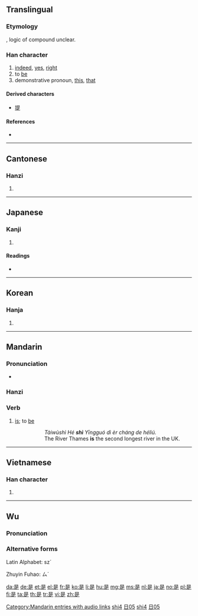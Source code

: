 {{also|昰}}
{{also|shi}}
==Translingual==
{{stroke order|strokes=9}}
{{stroke order|type=animate}}

===Etymology===
{{Han compound|曰|正|ls=ic}}, logic of compound unclear.

===Han character===
{{Han char|rn=72|rad=日|as=05|sn=9|four=6080<sub>1</sub>|canj=日一卜人 (AMYO)|ids=⿱[[曰]][[正]]}}

# [[indeed]], [[yes]], [[right]]
# to [[be]]
# demonstrative pronoun, [[this]], [[that]]

====Derived characters====
* [[提]]

====References====
* {{Han ref|kx=0493.260|dkj=13859|dj=0858.060|hdz=21497.050|uh=662F|ud=26159|bh=AC4F|bd=44111}}

----

==Cantonese==

===Hanzi===
{{yue-hanzi|jyut=si6|y=si6}}

# {{defn|lang=yue|sort=日05}}

----

==Japanese==

===Kanji===
{{ja-kanji|grade=c|rs=日05}}

# {{defn|lang=ja|sort=日05}}

====Readings====
* {{ja-readings|on=[[ぜ]] (ze), [[し]] (shi)|kun=[[これ]] (kore), [[この]] (kono), [[ここ]] (koko)}}

----

==Korean==

===Hanja===
{{ko-hanja|hangeul=시|eumhun=바를|rv=si|mr=si|y=si}}

# {{defn|lang=ko|sort=日05}}

----

==Mandarin==

===Pronunciation===
* {{audio|zh-shì.ogg|audio}}

===Hanzi===
{{cmn-hanzi|pin=[[shì]] ([[shi4]])|wg=shih<sup>4</sup>}}

===Verb===
{{cmn-verb|ts|pin=shì|pint=shi4|rs=日05}}

# [[is]]; to [[be]]
#: {{Hans|泰晤士河'''是'''英国第二长的河流。|lang=cmn}}
#:: ''Tàiwùshì Hé '''shì''' Yīngguó dì èr cháng de héliú.''
#:: The River Thames '''is''' the second longest river in the UK.

[[Category:Mandarin entries with audio links]]
[[Category:Mandarin pronouns in simplified script|shi4]]
[[Category:Mandarin pronouns in traditional script|日05]]
[[Category:cmn:Beginning Mandarin in simplified script|shi4]]
[[Category:cmn:Beginning Mandarin in traditional script|日05]]

----

==Vietnamese==

===Han character===
{{vi-hantu|[[thị]]|rs=日05}}

# {{defn|lang=vi|sort=日05}}

----

==Wu==
{{zh-attention}}

===Pronunciation===
{{rfp|lang=wuu}}

===Alternative forms===
Latin Alphabet: sz´

Zhuyin Fuhao: ㄙˊ

[[da:是]]
[[de:是]]
[[et:是]]
[[el:是]]
[[fr:是]]
[[ko:是]]
[[li:是]]
[[hu:是]]
[[mg:是]]
[[ms:是]]
[[nl:是]]
[[ja:是]]
[[no:是]]
[[pl:是]]
[[fi:是]]
[[ta:是]]
[[th:是]]
[[tr:是]]
[[vi:是]]
[[zh:是]]